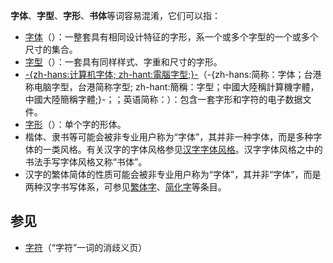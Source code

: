 '''字体'''、'''字型'''、'''字形'''、'''书体'''等词容易混淆，它们可以指：

* [[字体|字体]]（{{lang-en|typeface}}）：一整套具有相同设计特征的字形，系一个或多个字型的一个或多个尺寸的集合。
* [[字型|字型]]（{{lang-en|font}}）：一套具有同样样式、字重和尺寸的字形。
* [[计算机字体|-{zh-hans:计算机字体; zh-hant:電腦字型;}-]]（-{zh-hans:简称：字体；台港称电脑字型，台港简称字型; zh-hant:簡稱：字型；中國大陸稱計算機字體，中國大陸簡稱字體;}-；{{lang-en|computer font}}；英语简称：{{lang|en|font}}）：包含一套字形和字符的电子数据文件。
* [[字形|字形]]（{{lang-en|glyph}}）：单个字的形体。
* 楷体、隶书等可能会被非专业用户称为“字体”，其并非一种字体，而是多种字体的一类风格。有关汉字的字体风格参见[[汉字字体风格|汉字字体风格]]。汉字字体风格之中的书法手写字体风格又称“书体”。
* 汉字的繁体简体的性质可能会被非专业用户称为“字体”，其并非“字体”，而是两种汉字书写体系，可参见[[繁体字|繁体字]]、[[简化字|简化字]]等条目。

== 参见 ==
* [[字符|字符]]（“字符”一词的消歧义页）

{{Disambig|Cat=二字消歧义}}